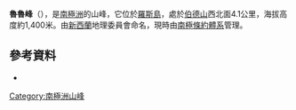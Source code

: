 {{coord|77|14|S|166|38|E|display=title}}

'''魯魯峰'''（{{lang-en|Ruru Crests}}），是[[南極洲|南極洲]]的山峰，它位於[[羅斯島|羅斯島]]，處於[[伯德山|伯德山]]西北面4.1公里，海拔高度約1,400米。由[[新西蘭|新西蘭]]地理委員會命名，現時由[[南極條約體系|南極條約體系]]管理。

==參考資料==
*{{usgs-gazetteer}}

{{DEFAULTSORT:Ruru Crests}}
[[Category:南極洲山峰|Category:南極洲山峰]]


{{RossIsland-geo-stub}}
